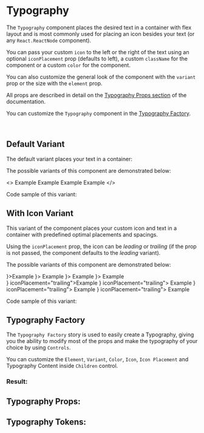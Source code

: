 

# Typography

The `Typography` component places the desired text in a container with flex layout and is most commonly used
for placing an icon besides your text (or any `React.ReactNode` component).

You can pass your custom `icon` to the left or the right of the text using an optional `iconPlacement` prop (defaults to left), a custom
`className` for the component or a custom `color` for the component.

You can also customize the general look of the component with the `variant` prop or the size with the `element` prop.

All props are described in detail on the [Typography Props section](/docs/component-library-core-typography--with-icon#typography-props)
of the documentation.

You can customize the `Typography` component in the [Typography Factory](/docs/component-library-core-typography--typography-factory#typography-factory).

<br />

## Default Variant

The default variant places your text in a container:

<Story id="component-library-core-typography--example" />

The possible variants of this component are demonstrated below:

<>
  <Typography element="div">Example</Typography>
  <Typography variant="subtext" element="div">
    Example
  </Typography>
  <Typography variant="title" element="div">
    Example
  </Typography>
  <Typography variant="subtitle" element="div">
    Example
  </Typography>
</>

Code sample of this variant:

<Canvas>
  <Story id="component-library-core-typography--example" />
</Canvas>

## With Icon Variant

This variant of the component places your custom icon and text in a container with predefined optimal placements and spacings.

<Story id="component-library-core-typography--with-icon" />

Using the `iconPlacement` prop, the icon can be *leading* or *trailing* (if the prop is not passed, the component defaults
to the *leading* variant).

The possible variants of this component are demonstrated below:

<div className="flex space-x-4 ">
  <div>
    <Typography icon={<Icon type="envelope" />}>Example</Typography>
    <Typography variant="subtext" icon={<Icon type="envelope" />}>
      Example
    </Typography>
    <Typography variant="title" icon={<Icon type="envelope" />}>
      Example
    </Typography>
    <Typography variant="subtitle" icon={<Icon type="envelope" />}>
      Example
    </Typography>
  </div>
  <div>
    <Typography icon={<Icon type="envelope" />} iconPlacement="trailing">Example</Typography>
    <Typography variant="subtext" icon={<Icon type="envelope" />} iconPlacement="trailing">
      Example
    </Typography>
    <Typography variant="title" icon={<Icon type="envelope" />} iconPlacement="trailing">
      Example
    </Typography>
    <Typography variant="subtitle" icon={<Icon type="envelope" />} iconPlacement="trailing">
      Example
    </Typography>
  </div>
</div>

Code sample of this variant:

<Canvas>
  <Story id="component-library-core-typography--with-icon" />
</Canvas>

## Typography Factory

The `Typography Factory` story is used to easily create a Typography, giving you the
ability to modify most of the props and make the typography of your choice by
using `Controls`. <br />

You can customize the `Element`, `Variant`, `Color`, `Icon`, `Icon Placement` and Typography Content inside `Children` control. <br />

### Result:

<Canvas>
  <Story id="component-library-core-typography--typography-factory" />
</Canvas>

## Typography Props:

<ArgsTable of={Typography} />

## Typography Tokens:
<ThemeTokens component="Typography"/>
